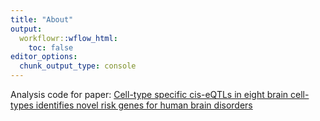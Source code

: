 ```yaml
---
title: "About"
output:
  workflowr::wflow_html:
    toc: false
editor_options:
  chunk_output_type: console
---
```


Analysis code for paper:
[Cell-type specific cis-eQTLs in eight brain cell-types identifies novel risk genes for human brain disorders](https://www.medrxiv.org/content/10.1101/2021.10.09.21264604v1)
